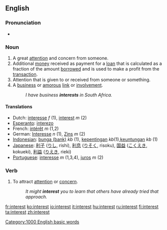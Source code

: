 ==English==

{{rank|story|deep|meet|472|interest|brother|I've|longer}}

===Pronunciation===
*{{audio|en-us-interest.ogg|Audio (US)}}

===Noun===
{{en-noun-reg}}

# A great [[attention]] and concern from someone.
# Additional [[money]] received as payment for a [[loan]] that is calculated as a fraction of the amount [[borrow]]ed and is used to make a profit from the [[transaction]].
# Attention that is given to or received from someone or something.
# A [[business]] or [[amorous]] [[link]] or [[involvement]].
#:''I have business '''interests''' in South Africa.''

====Translations====
*Dutch: [[interesse]] ''f'' (1), [[interest]] ''m'' (2)
*[[Esperanto]]: [[interezo]]
*French: [[intérêt]] ''m'' (1,2)
*German: [[Interesse]] ''n'' (1), [[Zins]] ''m'' (2)
*[[Indonesian]]: [[bunga (bank)]] ''kb'' (1), [[penting|kepentingan]] ''kb''(1),[[keuntungan]] ''kb'' (1)
*[[Japanese]]: [[利子]] ([[りし]], rishi), [[利息]] ([[りそく]], risoku), [[国益]] ([[こくえき]], kokueki), [[利益]] ([[りえき]], rieki)
*[[Portuguese]]: [[interesse]] ''m'' (1,3,4), [[juros]] ''m'' (2)

===Verb===
{{en-infl-reg-consonant|interest||}}

# To attract [[attention]] or [[concern]].
#:''It might '''interest''' you to learn that others have already tried that approach.''

[[Category:1000 English basic words]]

[[fr:interest]]
[[ko:interest]]
[[io:interest]]
[[it:interest]]
[[hu:interest]]
[[ru:interest]]
[[fi:interest]]
[[ta:interest]]
[[zh:interest]]